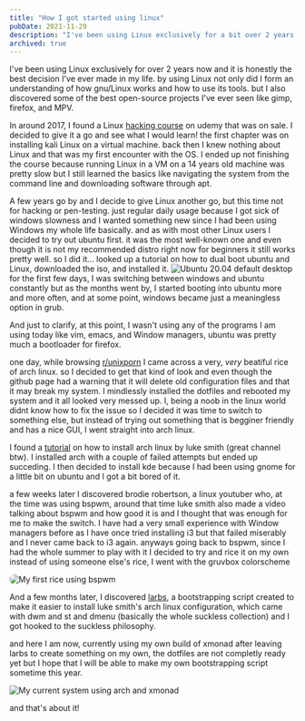```yaml
---
title: "How I got started using linux"
pubDate: 2021-11-29
description: "I've been using Linux exclusively for a bit over 2 years now and it is honestly the best decision I've ever made in my life."
archived: true
---
```


<span class="leadin">I've been using Linux exclusively</span> for over 2 years now and it is honestly the best decision I've ever made in my life. by using Linux not only did I form an understanding of how gnu/Linux works and how to use its tools. but I also discovered some of the best open-source projects I've ever seen like gimp, firefox, and MPV.

In around 2017, I found a Linux [hacking course](https:https://www.udemy.com/course/learn-ethical-hacking-from-scratch/) on udemy that was on sale. I decided to give it a go and see what I would learn!
the first chapter was on installing kali Linux on a virtual machine. back then I knew nothing about Linux and that was my first encounter with the OS. I ended up not finishing the course because running Linux in a VM on a 14 years old machine was pretty slow but I still learned the basics like navigating the system from the command line and downloading software through apt.

A few years go by and I decide to give Linux another go, but this time not for hacking or pen-testing. just regular daily usage because I got sick of windows slowness and I wanted something new since I had been using Windows my whole life basically. and as with most other Linux users I decided to try out ubuntu first. it was the most well-known one and even though it is not my recommended distro right now for beginners it still works pretty well. so I did it... looked up a tutorial on how to dual boot ubuntu and Linux, downloaded the iso, and installed it.
<Img src="/ubuntu.webp" alt="Ubuntu 20.04 default desktop" caption="Figure 1: Ubuntu 20.04" />
for the first few days, I was switching between windows and ubuntu constantly but as the months went by, I started booting into ubuntu more and more often, and at some point, windows became just a meaningless option in grub.

And just to clarify, at this point, I wasn't using any of the programs I am using today like vim, emacs, and Window managers, ubuntu was pretty much a bootloader for firefox.

one day, while browsing [r/unixporn](https:reddit.com/r/unixporn) I came across a very, _very_ beatiful rice of arch linux. so I decided to get that kind of look and even though the github page had a warning that it will delete old configuration files and that it may break my system. I mindlessly installed the dotfiles and rebooted my system and it all looked very messed up. I, being a noob in the linux world didnt know how to fix the issue so I decided it was time to switch to something else, but instead of trying out something that is begginer friendly and has a nice GUI, I went straight into arch linux.

I found a [tutorial](https:https://www.youtube.com/watch?v=4PBqpX0%5FUOc) on how to install arch linux by luke smith (great channel btw). I installed arch with a couple of failed attempts but ended up succeding. I then decided to install kde because I had been using gnome for a little bit on ubuntu and I got a bit bored of it.

a few weeks later I discovered brodie robertson, a linux youtuber who, at the time was using bspwm, around that time luke smith also made a video talking about bspwm and how good it is and I thought that was enough for me to make the switch. I have had a very small experience with Window managers before as I have once tried installing i3 but that failed miserably and I never came back to i3 again. anyways going back to bspwm, since I had the whole summer to play with it I decided to try and rice it on my own instead of using someone else's rice, I went with the gruvbox colorscheme

<Img src="/bspwm-rice.png" alt="My first rice using bspwm" position="center" style="border-radius: 8px;" caption="Figure 2: My first rice using bspwm" />

And a few months later, I discovered [larbs](https:larbs.xyz), a bootstrapping script created to make it easier to install luke smith's arch linux configuration, which came with dwm and st and dmenu (basically the whole suckless collection) and I got hooked to the suckless philosophy.

and here I am now, currently using my own build of xmonad after leaving larbs to create something on my own, the dotfiles are not completly ready yet but I hope that I will be able to make my own bootstrapping script sometime this year.

<Img src="/xmonad-rice.webp" alt="My current system using arch and xmonad"  caption="Figure 3: my current system using arch and xmonad"/>

and that's about it!
